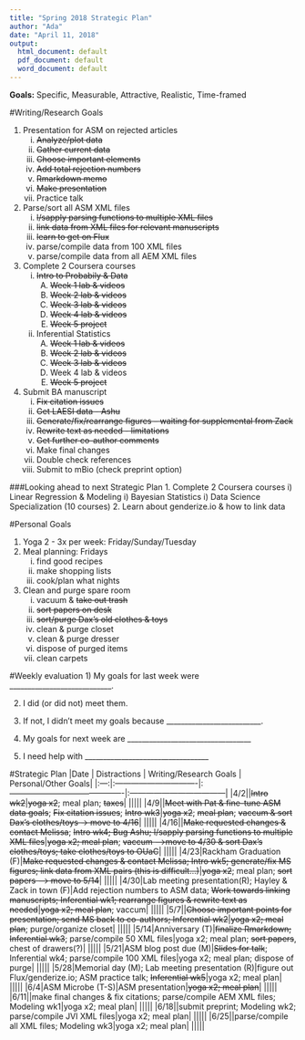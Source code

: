 ```yaml
---
title: "Spring 2018 Strategic Plan"
author: "Ada"
date: "April 11, 2018"
output:
  html_document: default
  pdf_document: default
  word_document: default
---
```


**Goals:** 
Specific, Measurable, Attractive, Realistic, Time-framed


#Writing/Research Goals

1. Presentation for ASM on rejected articles
    i) ~~Analyze/plot data~~
    i) ~~Gather current data~~
    i) ~~Choose important elements~~
    i) ~~Add total rejection numbers~~
    i) ~~Rmarkdown memo~~
    i) ~~Make presentation~~
    i) Practice talk
2. Parse/sort all ASM XML files
    i) ~~l/sapply parsing functions to multiple XML files~~
    i) ~~link data from XML files for relevant manuscripts~~
    i) ~~learn to get on Flux~~
    i) parse/compile data from 100 XML files
    i) parse/compile data from all AEM XML files
3. Complete 2 Coursera courses
    i) ~~Intro to Probabily & Data~~
        A) ~~Week 1 lab & videos~~
        B) ~~Week 2 lab & videos~~
        C) ~~Week 3 lab & videos~~
        D) ~~Week 4 lab & videos~~
        E) ~~Week 5 project~~
    i) Inferential Statistics
        A) ~~Week 1 lab & videos~~
        B) ~~Week 2 lab & videos~~
        C) ~~Week 3 lab & videos~~
        D) Week 4 lab & videos
        E) ~~Week 5 project~~
4. Submit BA manuscript
    i) ~~Fix citation issues~~
    i) ~~Get LAESI data - Ashu~~
    i) ~~Generate/fix/rearrange figures -- waiting for supplemental from Zack~~
    i) ~~Rewrite text as needed - limitations~~
    i) ~~Get further co-author comments~~
    i) Make final changes
    i) Double check references
    i) Submit to mBio (check preprint option)

###Looking ahead to next Strategic Plan
1. Complete 2 Coursera courses
    i) Linear Regression & Modeling
    i) Bayesian Statistics
    i) Data Science Specialization (10 courses)
2. Learn about genderize.io & how to link data

#Personal Goals

1. Yoga 2 - 3x per week: Friday/Sunday/Tuesday
2. Meal planning: Fridays
    i) find good recipes
    i) make shopping lists
    i) cook/plan what nights
3. Clean and purge spare room
    i) vacuum & ~~take out trash~~
    i) ~~sort papers on desk~~
    i) ~~sort/purge Dax's old clothes & toys~~
    i) clean & purge closet
    i) clean & purge dresser
    i) dispose of purged items
    i) clean carpets

#Weekly evaluation
1) My goals for last week were ____________________________.

2) I did (or did not) meet them.

3) If not, I didn't meet my goals because __________________________.

4) My goals for next week are __________________________________

5) I need help with __________________________________


#Strategic Plan
|Date | Distractions | Writing/Research Goals | Personal/Other Goals|
|:---:|:-------------------------------|:-------------------------------------------|:------------------------------------|
|4/2||~~Intro wk2~~|~~yoga x2~~; meal plan; ~~taxes~~|
|||||
|4/9||~~Meet with Pat & fine-tune ASM data goals~~; ~~Fix citation issues~~; ~~Intro wk3~~|~~yoga x2~~; ~~meal plan~~; ~~vaccum & sort Dax's clothes/toys -> move to 4/16~~|
|||||
|4/16||~~Make requested changes & contact Melissa~~; ~~Intro wk4; Bug Ashu; l/sapply parsing functions to multiple XML files~~|~~yoga x2; meal plan~~; ~~vaccum -->move to 4/30 & sort Dax's clothes/toys; take clothes/toys to OUaC~~|
|||||
|4/23|Rackham Graduation (F)|~~Make requested changes & contact Melissa; Intro wk5; generate/fix MS figures; link data from XML pairs (this is difficult...)~~|~~yoga x2~~; meal plan; ~~sort papers --> move to 5/14~~|
|||||
|4/30|Lab meeting presentation(R); Hayley & Zack in town (F)|Add rejection numbers to ASM data; ~~Work towards linking manuscripts; Inferential wk1; rearrange figures & rewrite text as needed~~|~~yoga x2; meal plan~~; vaccum|
|||||
|5/7||~~Choose important points for presentation; send MS back to co-authors; Inferential wk2~~|~~yoga x2; meal plan~~; purge/organize closet|
|||||
|5/14|Anniversary (T)|~~finalize Rmarkdown; Inferential wk3~~; parse/compile 50 XML files|yoga x2; meal plan; ~~sort papers~~, chest of drawers(?)|
|||||
|5/21|ASM blog post due (M)|~~Slides for talk~~; Inferential wk4; parse/compile 100 XML files|yoga x2; meal plan; dispose of purge|
|||||
|5/28|Memorial day (M); Lab meeting presentation (R)|figure out Flux/genderize.io; ASM practice talk; ~~Inferential wk5~~|yoga x2; meal plan|
|||||
|6/4|ASM Microbe (T-S)|ASM presentation|~~yoga x2; meal plan~~|
|||||
|6/11||make final changes & fix citations; parse/compile AEM XML files; Modeling wk1|yoga x2; meal plan|
|||||
|6/18||submit preprint; Modeling wk2; parse/compile JVI XML files|yoga x2; meal plan|
|||||
|6/25||parse/compile all XML files; Modeling wk3|yoga x2; meal plan|
|||||
